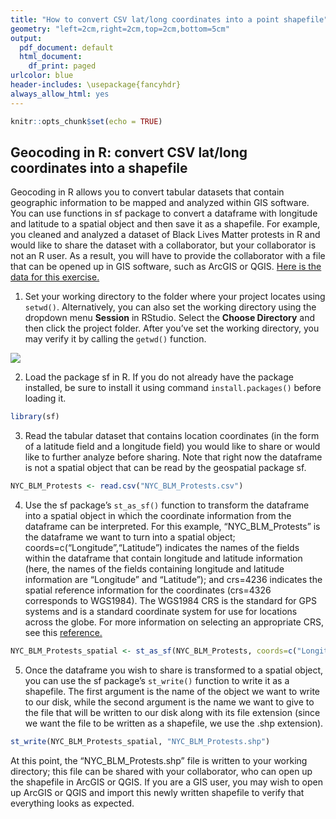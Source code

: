 ```yaml
---
title: "How to convert CSV lat/long coordinates into a point shapefile"
geometry: "left=2cm,right=2cm,top=2cm,bottom=5cm"
output:
  pdf_document: default
  html_document:
    df_print: paged
urlcolor: blue
header-includes: \usepackage{fancyhdr}
always_allow_html: yes
---
```

\addtolength{\headheight}{2.0cm} 
\pagestyle{fancyplain} 
\lhead{\includegraphics[height=2cm]{/Users/junhui/Documents/R/GIS/Howto/logo.png}} 
\renewcommand{\headrulewidth}{0pt} 
\fancyfoot[CO,CE]{Jan. 2021 | http://guides.nyu.edu/gis | data.services@nyu.edu | (212) 998-3434 | Sources: NYU SDR| \thepage}

```r
knitr::opts_chunk$set(echo = TRUE)
```

## Geocoding in R: convert CSV lat/long coordinates into a shapefile

Geocoding in R allows you to convert tabular datasets that contain geographic information to be mapped and analyzed within GIS software. You can use functions in sf package to convert a dataframe with longitude and latitude to a spatial object and then save it as a shapefile. For example, you cleaned and analyzed a dataset of Black Lives Matter protests in R and would like to share the dataset with a collaborator, but your collaborator is not an R user. As a result, you will have to provide the collaborator with a file that can be opened up in GIS software, such as ArcGIS or QGIS. [Here is the data for this exercise.](https://drive.google.com/file/d/1-3c42REbpJJw-oDth0UEyi_fCHcwPqyf/view)

1. Set your working directory to the folder where your project locates using `setwd()`. Alternatively, you can also set the working directory using the dropdown menu **Session** in RStudio. Select the **Choose Directory** and then click the project folder. After you've set the working directory, you may verify it by calling the `getwd()` function.

![](WorkingDirectory.png)

2. Load the package sf in R. If you do not already have the package installed, be sure to install it using command `install.packages()` before loading it. 

```r
library(sf)
```

3. Read the tabular dataset that contains location coordinates (in the form of a latitude field and a longitude field) you would like to share or would like to further analyze before sharing. Note that right now the dataframe is not a spatial object that can be read by the geospatial package sf.

```r
NYC_BLM_Protests <- read.csv("NYC_BLM_Protests.csv")
```

4. Use the sf package's `st_as_sf()` function to transform the dataframe into a spatial object in which the coordinate information from the dataframe can be interpreted. For this example, "NYC_BLM_Protests" is the dataframe we want to turn into a spatial object; coords=c("Longitude","Latitude") indicates the names of the fields within the dataframe that contain longitude and latitude information (here, the names of the fields containing longitude and latitude information are "Longitude" and “Latitude"); and crs=4236 indicates the spatial reference information for the coordinates (crs=4326 corresponds to WGS1984). The WGS1984 CRS is the standard for GPS systems and is a standard coordinate system for use for locations across the globe. For more information on selecting an appropriate CRS, see this [reference.](https://www.esri.com/arcgis-blog/products/arcgis-pro/mapping/gcs_vs_pcs/) 

```r
NYC_BLM_Protests_spatial <- st_as_sf(NYC_BLM_Protests, coords=c("Longitude", "Latitude"), crs=4326)
```

5. Once the dataframe you wish to share is transformed to a spatial object, you can use the sf package’s `st_write()` function to write it as a shapefile. The first argument is the name of the object we want to write to our disk, while the second argument is the name we want to give to the file that will be written to our disk along with its file extension (since we want the file to be written as a shapefile, we use the .shp extension). 

```r
st_write(NYC_BLM_Protests_spatial, "NYC_BLM_Protests.shp")
```

At this point, the “NYC_BLM_Protests.shp” file is written to your working directory; this file can be shared with your collaborator, who can open up the shapefile in ArcGIS or QGIS. If you are a GIS user, you may wish to open up ArcGIS or QGIS and import this newly written shapefile to verify that everything looks as expected.